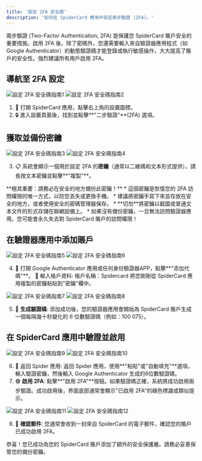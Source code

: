 ```yaml
---
title: '設定 2FA 安全碼'
description: '如何在 SpiderCard 應用中設定兩步驗證 (2FA)。'
---
```


<Info>
兩步驗證 (Two-Factor Authentication, 2FA) 是保護您 SpiderCard 賬戶安全的重要措施。啟用 2FA 後，除了密碼外，您還需要輸入來自驗證器應用程式（如 Google Authenticator）的動態驗證碼才能登錄或執行敏感操作，大大提高了賬戶的安全性。強烈建議所有用戶啟用 2FA。
</Info>

## 導航至 2FA 設定

![設定 2FA 安全碼指南1](https://milways.gitbook.io/~gitbook/image?url=https%3A%2F%2F576526375-files.gitbook.io%2F%7E%2Ffiles%2Fv0%2Fb%2Fgitbook-x-prod.appspot.com%2Fo%2Fspaces%252FWk98YWM2MHtAzSHwvK6L%252Fuploads%252FmmWyg0BIICKMY0N9u1DE%252F375.png%3Falt%3Dmedia%26token%3Dfe48bb54-62a2-461f-83d3-56ec2cce0628&width=768&dpr=4&quality=100&sign=7328035&sv=2)
![設定 2FA 安全碼指南2](https://milways.gitbook.io/~gitbook/image?url=https%3A%2F%2F576526375-files.gitbook.io%2F%7E%2Ffiles%2Fv0%2Fb%2Fgitbook-x-prod.appspot.com%2Fo%2Fspaces%252FWk98YWM2MHtAzSHwvK6L%252Fuploads%252FFBl3JaSTcV7IdR039eaN%252F376.png%3Falt%3Dmedia%26token%3D8431119d-d243-41b2-a992-3b054101a7e9&width=768&dpr=4&quality=100&sign=11137b5f&sv=2)

1.  🔧 打開 SpiderCard 應用，點擊右上角的設置圖標。
2.  🔒 進入設置頁面後，找到並點擊**"二步驗證"**(2FA) 選項。

## 獲取並備份密鑰

![設定 2FA 安全碼指南3](https://milways.gitbook.io/~gitbook/image?url=https%3A%2F%2F576526375-files.gitbook.io%2F%7E%2Ffiles%2Fv0%2Fb%2Fgitbook-x-prod.appspot.com%2Fo%2Fspaces%252FWk98YWM2MHtAzSHwvK6L%252Fuploads%252Fn68i8Mi9c2ljQ1sj1Ja7%252F377.png%3Falt%3Dmedia%26token%3D7630db9b-9a5c-45c6-9646-469319a114c0&width=768&dpr=4&quality=100&sign=bddfb6db&sv=2)
![設定 2FA 安全碼指南4](https://milways.gitbook.io/~gitbook/image?url=https%3A%2F%2F576526375-files.gitbook.io%2F%7E%2Ffiles%2Fv0%2Fb%2Fgitbook-x-prod.appspot.com%2Fo%2Fspaces%252FWk98YWM2MHtAzSHwvK6L%252Fuploads%252Farn5YbUoakZ4dNgYtavT%252F378.png%3Falt%3Dmedia%26token%3Da3e575e3-d857-4921-9068-ee951775e11c&width=768&dpr=4&quality=100&sign=6032c144&sv=2)

3.  📋 系統會顯示一個用於設定 2FA 的**密鑰**（通常以二維碼和文本形式提供）。請長按文本密鑰並點擊**"複製"**。

<Warning>
**極其重要：請務必在安全的地方備份此密鑰！**
*   這個密鑰是恢復您的 2FA 訪問權限的唯一方式，以防您丟失或更換手機。
*   建議將密鑰手寫下來並存放在安全的地方，或者使用安全的密碼管理器保存。
*   **切勿**將密鑰以截圖或普通文本文件的形式存儲在聯網設備上。
*   如果沒有備份密鑰，一旦無法訪問驗證器應用，您可能會永久失去對 SpiderCard 賬戶的訪問權限！
</Warning>

## 在驗證器應用中添加賬戶

![設定 2FA 安全碼指南5](https://milways.gitbook.io/~gitbook/image?url=https%3A%2F%2F576526375-files.gitbook.io%2F%7E%2Ffiles%2Fv0%2Fb%2Fgitbook-x-prod.appspot.com%2Fo%2Fspaces%252FWk98YWM2MHtAzSHwvK6L%252Fuploads%252FlZNPTjPudmXDDH04YuOB%252F379.png%3Falt%3Dmedia%26token%3D58ec6d27-d238-434a-bed5-05742923a448&width=768&dpr=4&quality=100&sign=aa5ac331&sv=2)
![設定 2FA 安全碼指南6](https://milways.gitbook.io/~gitbook/image?url=https%3A%2F%2F576526375-files.gitbook.io%2F%7E%2Ffiles%2Fv0%2Fb%2Fgitbook-x-prod.appspot.com%2Fo%2Fspaces%252FWk98YWM2MHtAzSHwvK6L%252Fuploads%252Fa37qVPuAUbTcTln5GNKe%252F380.png%3Falt%3Dmedia%26token%3Dea29b399-56e7-480d-b84f-7a230be5fd79&width=768&dpr=4&quality=100&sign=eb407c12&sv=2)

4.  📱 打開 Google Authenticator 應用或任何身份驗證器APP，點擊**"添加代碼"**。
    📝 輸入帳戶資料:
    帳戶名稱：Spidercard
    將您剛剛從 SpiderCard 應用複製的密鑰粘貼到"密鑰"欄中。

![設定 2FA 安全碼指南7](https://milways.gitbook.io/~gitbook/image?url=https%3A%2F%2F576526375-files.gitbook.io%2F%7E%2Ffiles%2Fv0%2Fb%2Fgitbook-x-prod.appspot.com%2Fo%2Fspaces%252FWk98YWM2MHtAzSHwvK6L%252Fuploads%252FKfoEBnutyzvbmSLc87X0%252F381.png%3Falt%3Dmedia%26token%3Df4eebb89-1f2a-4f23-ad82-528aa5da1b06&width=768&dpr=4&quality=100&sign=b36dc19f&sv=2)
![設定 2FA 安全碼指南8](https://milways.gitbook.io/~gitbook/image?url=https%3A%2F%2F576526375-files.gitbook.io%2F%7E%2Ffiles%2Fv0%2Fb%2Fgitbook-x-prod.appspot.com%2Fo%2Fspaces%252FWk98YWM2MHtAzSHwvK6L%252Fuploads%252FPyiEVV0KDXMMmccV2Xwr%252F382.png%3Falt%3Dmedia%26token%3Df70efd97-b679-4ba6-9325-430f08747521&width=768&dpr=4&quality=100&sign=7cabd4e9&sv=2)

5.  🔢 **生成驗證碼**: 添加成功後，您的驗證器應用會開始為 SpiderCard 賬戶生成一個每隔幾十秒變化的 6 位數驗證碼（例如：100 075）。

## 在 SpiderCard 應用中驗證並啟用

![設定 2FA 安全碼指南9](https://milways.gitbook.io/~gitbook/image?url=https%3A%2F%2F576526375-files.gitbook.io%2F%7E%2Ffiles%2Fv0%2Fb%2Fgitbook-x-prod.appspot.com%2Fo%2Fspaces%252FWk98YWM2MHtAzSHwvK6L%252Fuploads%252FV7lWclfsOIWG77LtM2cu%252F383.png%3Falt%3Dmedia%26token%3De01aed6e-7689-4406-a9e7-479b6bfb35ae&width=768&dpr=4&quality=100&sign=b51eadf&sv=2)
![設定 2FA 安全碼指南10](https://milways.gitbook.io/~gitbook/image?url=https%3A%2F%2F576526375-files.gitbook.io%2F%7E%2Ffiles%2Fv0%2Fb%2Fgitbook-x-prod.appspot.com%2Fo%2Fspaces%252FWk98YWM2MHtAzSHwvK6L%252Fuploads%252Fe7UvbYAj6kpzBHQOjy2I%252F384.png%3Falt%3Dmedia%26token%3D9fe9134a-d36d-4837-b2bd-1754e5ae53a4&width=768&dpr=4&quality=100&sign=ad6caa97&sv=2)

6.  📝 返回 Spider 應用:
    返回 Spider 應用，使用**"粘貼"或"自動填充"**選項，輸入驗證密鑰，然後輸入 Google Authenticator 生成的6位數驗證碼。
7.  🟢 **啟用 2FA**: 點擊**"啟用 2FA"**按鈕。如果驗證碼正確，系統將成功啟用兩步驗證。成功啟用後，界面底部通常會顯示"已啟用 2FA"的綠色標識或類似提示。

![設定 2FA 安全碼指南11](https://milways.gitbook.io/~gitbook/image?url=https%3A%2F%2F576526375-files.gitbook.io%2F%7E%2Ffiles%2Fv0%2Fb%2Fgitbook-x-prod.appspot.com%2Fo%2Fspaces%252FWk98YWM2MHtAzSHwvK6L%252Fuploads%252FxqN0XeMgnc0M6cZwKVSM%252F385.png%3Falt%3Dmedia%26token%3Dc969c0c2-2ea3-42db-93ad-3242e2f57a56&width=768&dpr=4&quality=100&sign=9df00d8b&sv=2)
![設定 2FA 安全碼指南12](https://milways.gitbook.io/~gitbook/image?url=https%3A%2F%2F576526375-files.gitbook.io%2F%7E%2Ffiles%2Fv0%2Fb%2Fgitbook-x-prod.appspot.com%2Fo%2Fspaces%252FWk98YWM2MHtAzSHwvK6L%252Fuploads%252FsTQOd4ZZ2UpIqng9RTap%252F386.png%3Falt%3Dmedia%26token%3Df72e5791-ff27-4d5a-ba92-527a6a4150dc&width=400&dpr=3&quality=100&sign=13d38747&sv=2)

8.  📧 **確認郵件**: 您通常會收到一封來自 SpiderCard 的電子郵件，確認您的賬戶已成功啟用 2FA。

恭喜！您已成功為您的 SpiderCard 賬戶添加了額外的安全保護層。請務必妥善保管您的備份密鑰。
